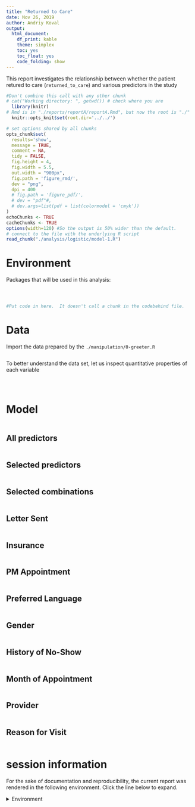 ```yaml
---
title: "Returned to Care"
date: Nov 26, 2019
author: Andriy Koval
output:
  html_document:
    df_print: kable
    theme: simplex
    toc: yes
    toc_float: yes
    code_folding: show
---
```

This report investigates the relationship between whether the patient retured to care (`returned_to_care`) and various predictors in the study

<!-- These two chunks should be added in the beginning of every .Rmd that you want to source an .R script -->
<!--  The 1st mandatory chunck  -->
<!--  Set the working directory to the repository's base directory -->
```r
#Don't combine this call with any other chunk 
# cat("Working directory: ", getwd()) # check where you are
  library(knitr)
# Rmd is in "./reports/reportA/reportA.Rmd", but now the root is "./"
  knitr::opts_knit$set(root.dir='../../') 
```

<!--  The 2nd mandatory chunck  -->
<!-- Set the report-wide options, and point to the external code file. -->
```r
# set options shared by all chunks
opts_chunk$set(
  results='show', 
  message = TRUE,
  comment = NA, 
  tidy = FALSE,
  fig.height = 4, 
  fig.width = 5.5, 
  out.width = "900px",
  fig.path = 'figure_rmd/',     
  dev = "png",
  dpi = 400
  # fig.path = 'figure_pdf/',     
  # dev = "pdf"#,
  # dev.args=list(pdf = list(colormodel = 'cmyk'))
)
echoChunks <- TRUE
cacheChunks <- TRUE
options(width=120) #So the output is 50% wider than the default.
# connect to the file with the underlying R script  
read_chunk("./analysis/logistic/model-1.R") 
```
# Environment
Packages that will be used in this analysis: 
<!-- Load 'sourced' R files.  Suppress the output when loading packages. --> 
```r
```


<!-- Load the sources.  Suppress the output when loading sources. --> 
```r
```


<!-- Load any Global functions and variables declared in the R file.  Suppress the output. --> 
```r
```

<!-- Declare any global functions specific to a Rmd output.  Suppress the output. --> 
```r
#Put code in here.  It doesn't call a chunk in the codebehind file.
```

# Data

Import the data prepared by the `./manipulation/0-greeter.R` 
<!-- Load the datasets.   -->
```r
```

To better understand the data set, let us inspect quantitative properties of each variable
<!-- Inspect the datasets.   -->
```r
```

<!-- Tweak the dataset   -->
```r
```

```r
```

# Model

```r
```

## All predictors
```r
```

## Selected predictors
```r
```

## Selected combinations
```r
```

<!-- ### Graph 00  -->
<!-- ```{r graph-00, echo=echoChunks, fig.height=8, fig.width=12, message=FALSE, warning=FALSE, cache=cacheChunks, results='show', out.width="1200"} -->
<!-- ``` -->

## Letter Sent
```r
```

## Insurance
```r
```

## PM Appointment
```r
```

## Preferred Language
```r
```

## Gender
```r
```

## History of No-Show
```r
```

## Month of Appointment
```r
```

## Provider
```r
```
## Reason for Visit
```r
```


session information
===========================================================================

For the sake of documentation and reproducibility, the current report was rendered in the following environment.  Click the line below to expand.

<details>
  <summary>Environment <span class="glyphicon glyphicon-plus-sign"></span></summary>
```r
if( requireNamespace("devtools", quietly = TRUE) ) {
  devtools::session_info()
} else {
  sessionInfo()
} 
```
</details>

```r
```



